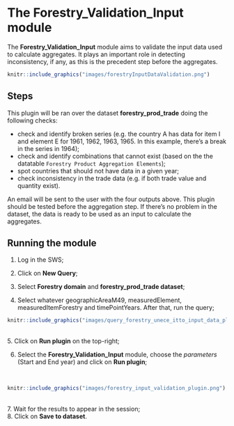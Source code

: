 # **The Forestry_Validation_Input module** {#ForestryValidationInput}

The **Forestry_Validation_Input** module aims to validate the input data used to calculate aggregates. It plays an important role in detecting inconsistency, if any, as this is the precedent step before the aggregates.


```r
knitr::include_graphics("images/forestryInputDataValidation.png")

```


## **Steps**

This plugin will be ran over the dataset **forestry_prod_trade** doing the following checks: 

- check and identify broken series (e.g. the country A has data for item I and element E for 1961, 1962, 1963, 1965. In this example, there's a break in the series in 1964);
- check and identify combinations that cannot exist (based on the the datatable `Forestry Product Aggregation Elements`); 
- spot countries that should not have data in a given year;
- check inconsistency in the trade data (e.g. if both trade value and quantity exist).

An email will be sent to the user with the four outputs above. This plugin should be tested before the aggregation step. If there's no problem in the dataset, the data is ready to be used as an input to calculate the aggregates.

## **Running the module**

1. Log in the SWS;

2. Click on **New Query**;

3. Select **Forestry domain** and **forestry_prod_trade dataset**;

4. Select whatever geographicAreaM49, measuredElement, measuredItemForestry and timePointYears. After that, run the query;
<br>
```r
knitr::include_graphics("images/query_forestry_unece_itto_input_data_plugin.PNG")
```
<br>
5. Click on **Run plugin** on the top-right;

6. Select the **Forestry_Validation_Input** module, choose the *parameters* (Start and End year) and click on **Run plugin**;

<br>
```r
knitr::include_graphics("images/forestry_input_validation_plugin.png")
```
<br>
7. Wait for the results to appear in the session;
<br>
8. Click on **Save to dataset**.

